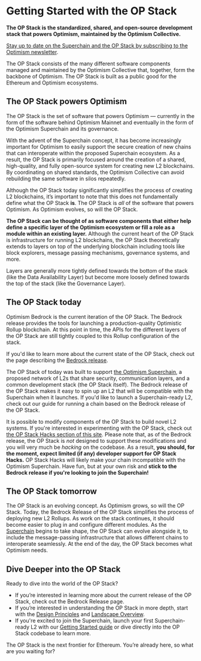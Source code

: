 
# Getting Started with the OP Stack

**The OP Stack is the standardized, shared, and open-source development stack that powers Optimism, maintained by the Optimism Collective.**

<Callout type="info">

[Stay up to date on the Superchain and the OP Stack by subscribing to the Optimism newsletter](https://optimism.us6.list-manage.com/subscribe/post?u=9727fa8bec4011400e57cafcb&id=ca91042234&f_id=002a19e3f0).

</Callout>

The OP Stack consists of the many different software components managed and maintained by the Optimism Collective that, together, form the backbone of Optimism. 
The OP Stack is built as a public good for the Ethereum and Optimism ecosystems.

## The OP Stack powers Optimism

The OP Stack is the set of software that powers Optimism — currently in the form of the software behind Optimism Mainnet and eventually in the form of the Optimism Superchain and its governance.

With the advent of the Superchain concept, it has become increasingly important for Optimism to easily support the secure creation of new chains that can interoperate within the proposed Superchain ecosystem. 
As a result, the OP Stack is primarily focused around the creation of a shared, high-quality, and fully open-source system for creating new L2 blockchains. 
By coordinating on shared standards, the Optimism Collective can avoid rebuilding the same software in silos repeatedly.

Although the OP Stack today significantly simplifies the process of creating L2 blockchains, it’s important to note that this does not fundamentally define what the OP Stack **is**. 
The OP Stack is *all* of the software that powers Optimism. 
As Optimism evolves, so will the OP Stack.

**The OP Stack can be thought of as software components that either help define a specific layer of the Optimism ecosystem or fill a role as a module within an existing layer.**
Although the current heart of the OP Stack is infrastructure for running L2 blockchains, the OP Stack theoretically extends to layers on top of the underlying blockchain including tools like block explorers, message passing mechanisms, governance systems, and more.

Layers are generally more tightly defined towards the bottom of the stack (like the Data Availability Layer) but become more loosely defined towards the top of the stack (like the Governance Layer).

## The OP Stack today

Optimism Bedrock is the current iteration of the OP Stack. 
The Bedrock release provides the tools for launching a production-quality Optimistic Rollup blockchain. 
At this point in time, the APIs for the different layers of the OP Stack are still tightly coupled to this Rollup configuration of the stack. 

If you'd like to learn more about the current state of the OP Stack, check out the page describing the [Bedrock release](bedrock/overview).

The OP Stack of today was built to support [the Optimism Superchain](explainer), a proposed network of L2s that share security, communication layers, and a common development stack (the OP Stack itself). 
The Bedrock release of the OP Stack makes it easy to spin up an L2 that will be compatible with the Superchain when it launches. 
If you'd like to launch a Superchain-ready L2, check out our guide for running a chain based on the Bedrock release of the OP Stack.

It is possible to modify components of the OP Stack to build novel L2 systems. 
If you're interested in experimenting with the OP Stack, check out [the OP Stack Hacks section of this site](hacks/overview). 
Please note that, as of the Bedrock release, the OP Stack is *not* designed to support these modifications and you will very much be *hacking* on the codebase. 
As a result, **you should, for the moment, expect limited (if any) developer support for OP Stack Hacks.** 
OP Stack Hacks will likely make your chain incompatible with the Optimism Superchain. 
Have fun, but at your own risk and **stick to the Bedrock release if you're looking to join the Superchain!**

## The OP Stack tomorrow

The OP Stack is an evolving concept. 
As Optimism grows, so will the OP Stack. 
Today, the Bedrock Release of the OP Stack simplifies the process of deploying new L2 Rollups. 
As work on the stack continues, it should become easier to plug in and configure different modules. 
As the [Superchain](explainer) begins to take shape, the OP Stack can evolve alongside it, to include the message-passing infrastructure that allows different chains to interoperate seamlessly. 
At the end of the day, the OP Stack becomes what Optimism needs.

## Dive Deeper into the OP Stack

Ready to dive into the world of the OP Stack?

- If you’re interested in learning more about the current release of the OP Stack, check out the Bedrock Release page.
- If you’re interested in understanding the OP Stack in more depth, start with the [Design Principles](protocol/design-principles) and [Landscape Overview](landscape).
- If you're excited to join the Superchain, launch your first Superchain-ready L2 with our [Getting Started guide](explainer) or dive directly into the OP Stack codebase to learn more.

The OP Stack is the next frontier for Ethereum. You’re already here, so what are you waiting for?